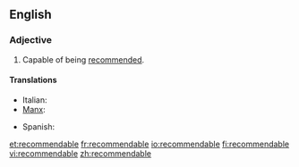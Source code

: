 ==English==

===Adjective===
{{en-adj}}

# Capable of being [[recommend]]ed.

====Translations====
{{trans-top}}
* Italian: {{t|it|raccomandabile}}
* [[Manx]]: {{t|gv|yn-choyrlaghey}}
{{trans-mid}}
* Spanish: {{t|es|recomendable}}
{{trans-bottom}}

[[et:recommendable]]
[[fr:recommendable]]
[[io:recommendable]]
[[fi:recommendable]]
[[vi:recommendable]]
[[zh:recommendable]]